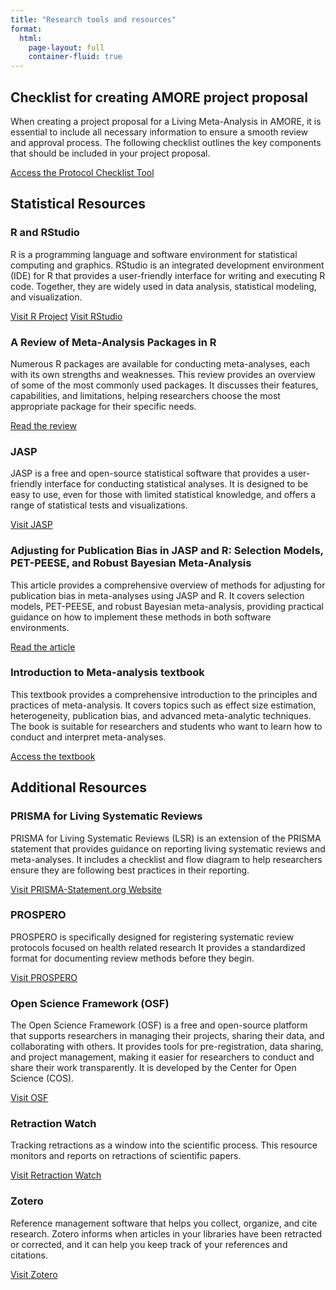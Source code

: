 ```yaml
---
title: "Research tools and resources" 
format:
  html:
    page-layout: full 
    container-fluid: true
---
```


::: {.title-space}
::: 

## Checklist for creating AMORE project proposal {#resourcepage} 

::: {.standalone-resources-page}
::: {.resource-list}
::: {.resource-item}
When creating a project proposal for a Living Meta-Analysis in AMORE, it is essential to include all necessary information to ensure a smooth review and approval process. The following checklist outlines the key components that should be included in your project proposal. 

[Access the Protocol Checklist Tool](Protocol_checklist.html){.resource-link}
:::
::: 

## Statistical Resources {#resourcepage}

::: {.resource-list}
::: {.resource-item}
### R and RStudio {#r-rstudio}
R is a programming language and software environment for statistical computing and graphics. RStudio is an integrated development environment (IDE) for R that provides a user-friendly interface for writing and executing R code. Together, they are widely used in data analysis, statistical modeling, and visualization.

[Visit R Project](https://www.r-project.org/){.resource-link target="_blank"}
[Visit RStudio](https://posit.co/download/rstudio-desktop/){.resource-link target="_blank"}
:::

::: {.resource-item}
### A Review of Meta-Analysis Packages in R {#r-meta-analysis-packages}
Numerous R packages are available for conducting meta-analyses, each with its own strengths and weaknesses. This review provides an overview of some of the most commonly used packages. It discusses their features, capabilities, and limitations, helping researchers choose the most appropriate package for their specific needs.

[Read the review](https://journals.sagepub.com/doi/10.3102/1076998616674315?icid=int.sj-full-text.similar-articles.2){.resource-link target="_blank"}
::: 

::: {.resource-item}
### JASP {#jasp}
JASP is a free and open-source statistical software that provides a user-friendly interface for conducting statistical analyses. It is designed to be easy to use, even for those with limited statistical knowledge, and offers a range of statistical tests and visualizations. 

[Visit JASP](https://jasp-stats.org/){.resource-link target="_blank"}
:::

::: {.resource-item}
### Adjusting for Publication Bias in JASP and R: Selection Models, PET-PEESE, and Robust Bayesian Meta-Analysis
This article provides a comprehensive overview of methods for adjusting for publication bias in meta-analyses using JASP and R. It covers selection models, PET-PEESE, and robust Bayesian meta-analysis, providing practical guidance on how to implement these methods in both software environments.

[Read the article](https://journals.sagepub.com/doi/10.1177/25152459221109259){.resource-link target="_blank"}
::: 

::: {.resource-item}
### Introduction to Meta-analysis textbook {#introduction-meta-analysis}
This textbook provides a comprehensive introduction to the principles and practices of meta-analysis. It covers topics such as effect size estimation, heterogeneity, publication bias, and advanced meta-analytic techniques. The book is suitable for researchers and students who want to learn how to conduct and interpret meta-analyses. 

[Access the textbook](https://onlinelibrary.wiley.com/doi/epdf/10.1002/9780470743386){.resource-link target="_blank"}
::: 
:::

## Additional Resources {#resourcepage}

::: {.resource-list}
::: {.resource-item}
### PRISMA for Living Systematic Reviews {#prisma}

PRISMA for Living Systematic Reviews (LSR) is an extension of the PRISMA statement that provides guidance on reporting living systematic reviews and meta-analyses. It includes a checklist and flow diagram to help researchers ensure they are following best practices in their reporting.

[Visit PRISMA-Statement.org Website](http://prisma-statement.org/lsr){.resource-link target="_blank"}
:::

::: {.resource-item}
### PROSPERO {#prospero}

PROSPERO is specifically designed for registering systematic review protocols focused on health related research It provides a standardized format for documenting review methods before they begin.

[Visit PROSPERO](https://www.crd.york.ac.uk/prospero/){.resource-link target="_blank"}
:::

::: {.resource-item}
### Open Science Framework (OSF) {#osf}

The Open Science Framework (OSF) is a free and open-source platform that supports researchers in managing their projects, sharing their data, and collaborating with others. It provides tools for pre-registration, data sharing, and project management, making it easier for researchers to conduct and share their work transparently. It is developed by the Center for Open Science (COS).

[Visit OSF](https://osf.io/){.resource-link target="_blank"}
:::

::: {.resource-item}
### Retraction Watch {#retraction-watch}

Tracking retractions as a window into the scientific process. This resource monitors and reports on retractions of scientific papers.

[Visit Retraction Watch](https://retractionwatch.com/){.resource-link target="_blank"}
:::

::: {.resource-item}
### Zotero {#zotero}

Reference management software that helps you collect, organize, and cite research. Zotero informs when articles in your libraries have been retracted or corrected, and it can help you keep track of your references and citations.

[Visit Zotero](https://www.zotero.org/){.resource-link target="_blank"}
:::
:::
::: 